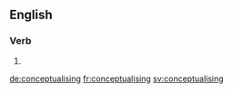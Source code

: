 
==English==

===Verb===
{{head|en|present participle}}

# {{present participle of|conceptualise|lang=en|nocat=1}}

[[de:conceptualising]]
[[fr:conceptualising]]
[[sv:conceptualising]]